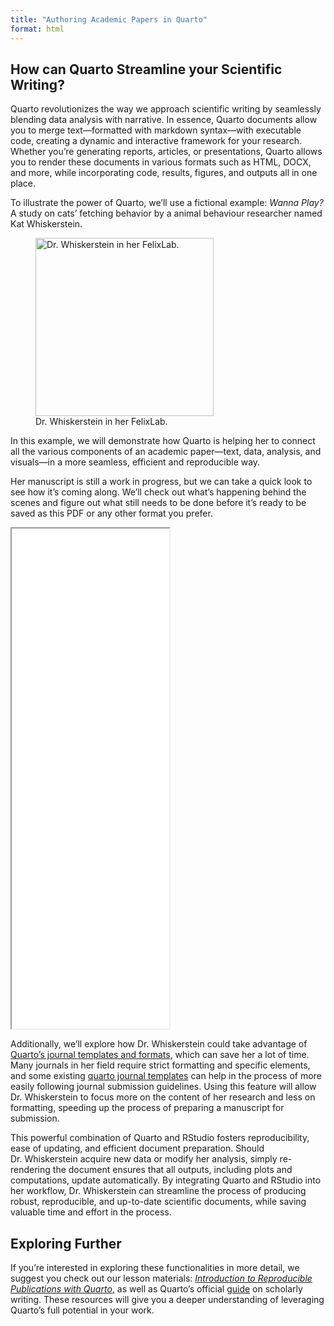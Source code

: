 ```yaml
---
title: "Authoring Academic Papers in Quarto"
format: html
---
```


## How can Quarto Streamline your Scientific Writing?

Quarto revolutionizes the way we approach scientific writing by seamlessly blending data analysis with narrative. In essence, Quarto documents allow you to merge text—formatted with markdown syntax—with executable code, creating a dynamic and interactive framework for your research. Whether you're generating reports, articles, or presentations, Quarto allows you to render these documents in various formats such as HTML, DOCX, and more, while incorporating code, results, figures, and outputs all in one place.

To illustrate the power of Quarto, we'll use a fictional example: *Wanna Play?* A study on cats' fetching behavior by a animal behaviour researcher named Kat Whiskerstein.

![Dr. Whiskerstein in her FelixLab.](img/Kat-researcher.jpg){fig-align="left" width="285"}

In this example, we will demonstrate how Quarto is helping her to connect all the various components of an academic paper—text, data, analysis, and visuals—in a more seamless, efficient and reproducible way.

Her manuscript is still a work in progress, but we can take a quick look to see how it's coming along. We'll check out what’s happening behind the scenes and figure out what still needs to be done before it’s ready to be saved as this PDF or any other format you prefer.

<iframe width="50%" height="800" src="docs/paper-rendered.pdf"></iframe>

Additionally, we'll explore how Dr. Whiskerstein could take advantage of [Quarto's journal templates and formats](https://quarto.org/docs/journals/formats.html), which can save her a lot of time. Many journals in her field require strict formatting and specific elements, and some existing [quarto journal templates](https://github.com/quarto-journals) can help in the process of more easily following journal submission guidelines. Using this feature will allow Dr. Whiskerstein to focus more on the content of her research and less on formatting, speeding up the process of preparing a manuscript for submission.

This powerful combination of Quarto and RStudio fosters reproducibility, ease of updating, and efficient document preparation. Should Dr. Whiskerstein acquire new data or modify her analysis, simply re-rendering the document ensures that all outputs, including plots and computations, update automatically. By integrating Quarto and RStudio into her workflow, Dr. Whiskerstein can streamline the process of producing robust, reproducible, and up-to-date scientific documents, while saving valuable time and effort in the process.

::: callout-tip
## Exploring Further

If you’re interested in exploring these functionalities in more detail, we suggest you check out our lesson materials: [*Introduction to Reproducible Publications with Quarto*,](https://carpentries-incubator.github.io/reproducible-publications-quarto) as well as Quarto’s official [guide](https://quarto.org) on scholarly writing. These resources will give you a deeper understanding of leveraging Quarto’s full potential in your work.
:::
